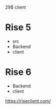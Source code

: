 29$ client 
# Rise 5
- src 
- Backend
- client
# Rise 6
- Backend
- client


https://riseclient.com/